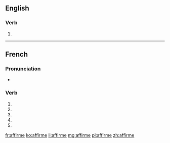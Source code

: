 {{also|affirmé}}
==English==

===Verb===
{{head|en|verb}}

# {{obsolete spelling of|affirm|lang=en}}

----

==French==

===Pronunciation===
* {{IPA|/a.fiʁm/|lang=fr}}

===Verb===
{{fr-verb-form}}

# {{inflection of|affirmer||1|s|pres|ind|lang=fr}}
# {{inflection of|affirmer||3|s|pres|ind|lang=fr}}
# {{inflection of|affirmer||1|s|pres|sub|lang=fr}}
# {{inflection of|affirmer||3|s|pres|sub|lang=fr}}
# {{inflection of|affirmer||2|s|imp|lang=fr}}

[[fr:affirme]]
[[ko:affirme]]
[[li:affirme]]
[[mg:affirme]]
[[pl:affirme]]
[[zh:affirme]]